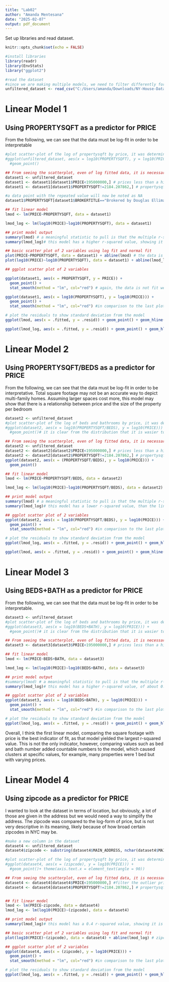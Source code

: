 ```yaml
---
title: "Lab02"
author: "Amanda Mentesana"
date: "2025-02-07"
output: pdf_document
---
```


Set up libraries and read dataset.
```r
knitr::opts_chunk$set(echo = FALSE)

#install libraries
library(readr)
library(EnvStats)
library("ggplot2")

#read the dataset
#since we are making multiple models, we need to filter differently for different variables used
unfiltered_dataset <- read_csv("C:/Users/amanda/Downloads/NY-House-Dataset.csv")

```


# Linear Model 1
## Using PROPERTYSQFT as a predictor for PRICE
From the following, we can see that the data must be log-fit in order to be interpretable
```r
#plot scatter-plot of the log of propertysqft by price, it was determined log would be more useful to see than an unscaled scatterplot
#ggplot(unfiltered_dataset, aes(x = log10(PROPERTYSQFT), y = log10(PRICE))) +
  #geom_point()

## From seeing the scatterplot, even of log fitted data, it is necessary to filter data further
dataset1 <- unfiltered_dataset
dataset1 <- dataset1[dataset1$PRICE<195000000,] # prices less than a high value to exclude outlier
dataset1 <- dataset1[dataset1$PROPERTYSQFT!=2184.207862,] # propertysqft less than a certain value to exclude repeated value

#a data point with the repeated value will now be noted as NA
dataset1$PROPERTYSQFT[dataset1$BROKERTITLE=="Brokered by Douglas Elliman - 575 Madison Ave"][85]

## fit linear model
lmod <- lm(PRICE~PROPERTYSQFT, data = dataset1)

lmod_log <- lm(log10(PRICE)~log10(PROPERTYSQFT), data = dataset1)

## print model output
summary(lmod) # a meaningful statistic to pull is that the multiple r-squared is 0.01, which is fairly low
summary(lmod_log)# this model has a higher r-squared value, showing it is a better fit

## basic scatter plot of 2 variables using log fit and normal fit
plot(PRICE~PROPERTYSQFT, data = dataset1) + abline(lmod) # the data is not fit correctly, so we can see that this is not succifient to determine trends
plot(log10(PRICE)~log10(PROPERTYSQFT), data = dataset1) + abline(lmod_log) # as we can see, the data is better clustered and easier to make judgements on compared to normal fit

## ggplot scatter plot of 2 variables

ggplot(dataset1, aes(x = PROPERTYSQFT, y = PRICE)) +
  geom_point() +
  stat_smooth(method = "lm", col="red") # again, the data is not fit well for these variables and it is hard to determine anything from them, even with the smoothing plotted

ggplot(dataset1, aes(x = log10(PROPERTYSQFT), y = log10(PRICE))) +
  geom_point() +
  stat_smooth(method = "lm", col="red") #in comparison to the last plot, we can more reasonably see how the fit of the trendline fits the data!

# plot the residuals to show standard deviation from the model
ggplot(lmod, aes(x = .fitted, y = .resid)) + geom_point() + geom_hline(yintercept = 0, col="green") #again, compared to the unfit model we cannot make conclusions.

ggplot(lmod_log, aes(x = .fitted, y = .resid)) + geom_point() + geom_hline(yintercept = 0, col="green")# the spread of residual plots shows that the distribution of the variability is well-spread from the model
```

# Linear Model 2
## Using PROPERTYSQFT/BEDS as a predictor for PRICE
From the following, we can see that the data must be log-fit in order to be interpretative. Total square footage may not be an accurate way to depict multi-family homes. Assuming larger spaces cost more, this model may show that there is a relationship between price and the size of the property per bedroom
```r
dataset2 <- unfiltered_dataset
#plot scatter-plot of the log of beds and bathrooms by price, it was determined log would be more useful to see than unscaled based on the scatterplot
#ggplot(dataset2, aes(x = log10(PROPERTYSQFT/BEDS), y = log10(PRICE))) +
  #geom_point()# it is clear from the distribution that it is wasier to see with a log relationship

## From seeing the scatterplot, even of log fitted data, it is necessary to filter data further
dataset2 <- unfiltered_dataset
dataset2 <- dataset2[dataset2$PRICE<195000000,] # prices less than a high value to exclude outlier
dataset2 <- dataset2[dataset2$PROPERTYSQFT!=2184.207862,] # propertysqft less than a certain value to exclude repeated value
ggplot(dataset2, aes(x = (PROPERTYSQFT/BEDS), y = log10(PRICE))) +
  geom_point()

## fit linear model
lmod <- lm(PRICE~PROPERTYSQFT/BEDS, data = dataset2)

lmod_log <- lm(log10(PRICE)~log10(PROPERTYSQFT/BEDS), data = dataset2)

## print model output
summary(lmod) # a meaningful statistic to pull is that the multiple r-squared is 0.2659
summary(lmod_log)# this model has a lower r-squared value, than the linear fit, which is suprising because the model looks worse for the normal plot

## ggplot scatter plot of 2 variables
ggplot(dataset2, aes(x = log10(PROPERTYSQFT/BEDS), y = log10(PRICE))) +
  geom_point() +
  stat_smooth(method = "lm", col="red") #in comparison to the last plot, we can more reasonably see how the fit of the trendline fits the data!

# plot the residuals to show standard deviation from the model
ggplot(lmod_log, aes(x = .fitted, y = .resid)) + geom_point() + geom_hline(yintercept = 0, col="green")# the spread of residual plots shows that the distribution of the variability is well-spread from the model

ggplot(lmod, aes(x = .fitted, y = .resid)) + geom_point() + geom_hline(yintercept = 0, col="green") # as we can see from the residual plot, the linear model is less reliable, as variability is increasing rather than having even distribution of its distances from the linear model.
```


# Linear Model 3
## Using BEDS+BATH as a predictor for PRICE
From the following, we can see that the data must be log-fit in order to be interpretable.
```r
dataset3 <- unfiltered_dataset
#plot scatter-plot of the log of beds and bathrooms by price, it was determined log would be more useful to see than an unscaled scatterplot
#ggplot(dataset3, aes(x = log10(BEDS+BATH), y = log10(PRICE))) +
  #geom_point()# it is clear from the distribution that it is wasier to see with a log relationship

## From seeing the scatterplot, even of log fitted data, it is necessary to filter data further
dataset3 <- dataset3[dataset3$PRICE<195000000,] # prices less than a high value to exclude the outlier

## fit linear model
lmod <- lm(PRICE~BEDS+BATH, data = dataset3)

lmod_log <- lm(log10(PRICE)~log10(BEDS+BATH), data = dataset3)

## print model output
#summary(lmod) # a meaningful statistic to pull is that the multiple r-squared is very low
summary(lmod_log)# this model has a higher r-squared value, of about 0.35 but is still fairly unsignificant

## ggplot scatter plot of 2 variables
ggplot(dataset3, aes(x = log10(BEDS+BATH), y = log10(PRICE))) +
  geom_point() +
  stat_smooth(method = "lm", col="red") #in comparison to the last plot, we can more reasonably see how the fit of the trendline fits the data!

# plot the residuals to show standard deviation from the model
ggplot(lmod_log, aes(x = .fitted, y = .resid)) + geom_point() + geom_hline(yintercept = 0, col="green")# the spread of residual plots shows that the distribution of the variability is well-spread from the model
```
Overall, I think the first linear model, comparing the square footage with price is the best indicator of fit, as that model yielded the largest r-squared value. This is not the only indicator, however, comparing values such as bed and bath number added countable numbers to the model, which caused clusters at specific values, for example, many properties were 1 bed but with varying prices.

# Linear Model 4
## Using zipcode as a predictor for PRICE
I wanted to look at the dataset in terms of location, but obviously, a lot of those are given in the address but we would need a way to simplify the address. The zipcode was compared to the log-form of price, but is not very descriptive in its meaning, likely because of how broad certain zipcodes in NYC may be.
```r
#make a new column in the dataset
dataset4 <- unfiltered_dataset
dataset4$zipcode <- substring(dataset4$MAIN_ADDRESS, nchar(dataset4$MAIN_ADDRESS) - 4, nchar(dataset4$MAIN_ADDRESS))

#plot scatter-plot of the log of propertysqft by price, it was determined log would be more useful to see than an unscaled scatterplot
#ggplot(dataset4, aes(x = (zipcode), y = log10(PRICE))) +
  #geom_point()+ theme(axis.text.x = element_text(angle = 90))

## From seeing the scatterplot, even of log fitted data, it is necessary to filter data further
dataset4 <- dataset4[dataset4$PRICE<195000000,] #filter the outlier price
dataset4 <- dataset4[dataset4$PROPERTYSQFT!=2184.207862,] # propertysqft less than a certain value to exclude repeated value


## fit linear model
lmod <- lm(PRICE~zipcode, data = dataset4)
lmod_log <- lm(log10(PRICE)~(zipcode), data = dataset4)

## print model output
summary(lmod_log)# this model has a 0.4 r-squared value, showing it is aan okay fit but there is likely a better fit...

## basic scatter plot of 2 variables using log fit and normal fit
plot(log10(PRICE)~(zipcode), data = dataset4) + abline(lmod_log) # zipcode is not log fit as it is more of a descriptive number than a value, similar to number of beds or baths

## ggplot scatter plot of 2 variables
ggplot(dataset4, aes(x = (zipcode), y = log10(PRICE))) +
  geom_point() +
  stat_smooth(method = "lm", col="red") #in comparison to the last plot, we can more reasonably see how the fit of the trendline fits the data!

# plot the residuals to show standard deviation from the model
ggplot(lmod_log, aes(x = .fitted, y = .resid)) + geom_point() + geom_hline(yintercept = 0, col="green") # the spread of residual plots shows that the distribution of the variability is well-spread from the model
```

